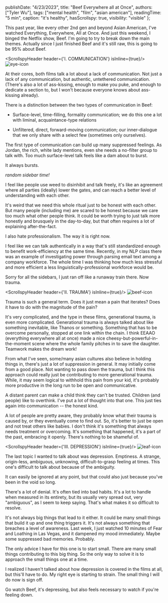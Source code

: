 
  publishDate: "4/23/2023",
  title: "Beef Everywhere all at Once",
  authors: ["Tyler Wu"],
  tags: ["mental health", "film", "asian american"],
  readingTime: "5 min",
  caption: "it's healthy",
  hasScrollspy: true,
  visibility: "visible"
};

This past year, like every other 2nd gen and beyond Asian American,
I've watched Everything, Everywhere, All at Once. And just this weekend, I binged the Netflix show,
Beef. I'm going to try to break down the main themes.
Actually since I just finished Beef and it's still raw, this is going to be 95% about Beef.

<ScrollspyHeader header={'I. COMMUNICATION'} isInline={true}/>
<Image src={eye} className='inline w-[60px]' alt='eye-icon'/>

At their cores, both films talk a lot about a lack of communication. Not just a lack of any communication,
but authentic, untethered communication.
(There's also a lot of ass-kissing, enough to make you puke, and enough to dedicate a section to, but I won't because
everyone knows about ass-kissing already).

  There is a distinction between the two types of communication in Beef:

- Surface-level, time-filling, formality communication; we do this one a lot with liminal, acquaintance-type relations

- Unfiltered, direct, forward-moving communication; our inner-dialogue that we only share with a select few (sometimes only ourselves).


The first type of communication can build up many suppressed feelings. As Jordan, the rich, white lady mentions,
even she needs a no-filter group to talk with.
Too much surface-level talk feels like a dam about to burst.


It always bursts.

*random sidebar time!*

I feel like people use weed to disinhibit and talk freely, it's like an agreement where all parties (ideally) lower the gates,
and can reach a better level of understanding with each other.


It's weird that we need this whole ritual just to be honest with each other. But many people (including me) are scared to be honest because we care too much what other people think.
It could be worth trying to just talk more honestly and brusquely in the day-to-day, but that often requires a lot of explaining after-the-fact.


I also hate professionalism. The way it is right now.


I feel like we can talk authentically in a way that's still standardized enough to benefit work-efficiency at the same time.
Recently, in my NLP class there was an example of investigating power through parsing email text among a company workforce.
The whole time I was thinking how much less stressful and more efficient a less linguistically-professional workforce would be.


Sorry for all the sidebars, I just ran off like a runaway train there. Now trauma.

<ScrollspyHeader header={'II. TRAUMA'} isInline={true}/>
<Image src={beef} className='inline w-[60px]' alt='beef-icon'/>

Trauma is such a general term. Does it just mean a pain that iterates? Does it have to do with the magnitude of the pain?


It's very complicated, and the type in these films, generational trauma, is even more complicated.
Generational trauma is always talked about like something inevitable, like Thanos or something.
Something that has to be overcome personally, stopped at one link within the chain.
I think EEAAO (everything everywhere all at once) made a nice cheesy-but-powerful-in-the-moment scene where the whole family pitches in to save the daughter.
Teamwork makes the dream work!


From what I've seen, some/many asian cultures also believe in holding things in, there's just a lot of suppression in general.
It may initially come from a good place. Not wanting to pass down the trauma, but I think this approach could really just be contributing to more generational trauma.
While, it may seem logical to withhold this pain from your kid, it's probably more productive in the long run to be open and communicative.


A distant parent can make a child think they can't be trusted. Children (and people) like to overthink. I've put a lot of thought into that one.
This just ties again into communication -- the honest kind.


A lot of people are pretty aware, they probably know what their trauma is caused by, or they eventually come to find out.
So, it's better to just be open and not treat others like babies. I don't think it's something that always needs treatment or overcoming.
It's something that happened, it's a part of the past, embracing it openly. There's nothing to be shameful of.

<ScrollspyHeader header={'III. DEPRESSION'} isInline={true}/>
<Image src={leaf} className='inline w-[60px]' alt='leaf-icon'/>

The last topic I wanted to talk about was depression. Emptiness.
A strange, origin-less, ambiguous, unknowing, difficult-to-grasp feeling at times.
This one's difficult to talk about because of the ambiguity.


It can easily be ignored at any point, but that could also just because you've been in the void so long.


There's a lot of denial. It's often tied into bad habits. It's a lot to handle when measured in its entirety,
but its usually very spread out, very "ambiguous", as I seem to keep saying. That's what makes it so difficult to resolve.


It's not always big things that lead to it either. It could be many small things that build it up and one thing triggers it.
It's not always something that breaches a level of awareness.
Last week, I just watched 10 minutes of Fear and Loathing in Las Vegas, and it dampened my mood immediately.
Maybe some suppressed bad memories. Probably.


The only advice I have for this one is to start small. There are many small things contributing to this big thing.
So the only way to solve it is to approach the small things one at a time.


I realized I haven't talked about how depression is covered in the films at all, but this'll have to do.
My right eye is starting to strain. The small thing I will do now is sign off.


Go watch Beef, it's depressing, but also feels necessary to watch if you're feeling down.
